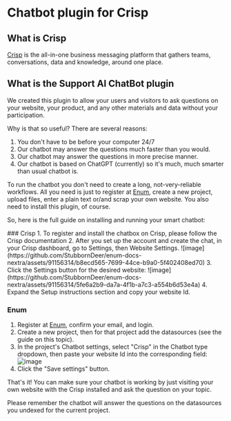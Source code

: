 
# Chatbot plugin for Crisp

## What is Crisp

[Crisp](https://crisp.chat) is the all-in-one business messaging platform that gathers teams, conversations, data and knowledge, around one place.

## What is the Support AI ChatBot plugin

We created this plugin to allow your users and visitors to ask questions on your website, your product, and any other materials and data without your participation.

Why is that so useful? There are several reasons:

1. You don't have to be before your computer 24/7
2. Our chatbot may answer the questions much faster than you would.
3. Our chatbot may answer the questions in more precise manner.
4. Our chatbot is based on ChatGPT (currently) so it's much, much smarter than usual chatbot is.

To run the chatbot you don't need to create a long, not-very-reliable workflows. All you need is just to register at [Enum](https://enumhq.com), create a new project, upload files, enter a plain text or/and scrap your own website. You also need to install this plugin, of course.

So, here is the full guide on installing and running your smart chatbot:

<Steps>
### Crisp
  1. To register and install the chatbox on Crisp, please follow the Crisp documentation
  2. After you set up the account and create the chat, in your Crisp dashboard, go to Settings, then Website Settings.
  ![image](https://github.com/StubbornDeer/enum-docs-nextra/assets/91156314/b8ecd565-7699-44ce-b9a0-5f402408ed70) 
  3. Click the Settings button for the desired website:
  ![image](https://github.com/StubbornDeer/enum-docs-nextra/assets/91156314/5fe6a2b9-da7a-4f1b-a7c3-a554b6d53e4a)
  4. Expand the Setup instructions section and copy your website Id.
  
### Enum
1. Register at [Enum](https://enumhq.com), confirm your email, and login. 
2. Create a new project, then for that project add the datasources (see the guide on this topic).
  3. In the project's Chatbot settings, select "Crisp" in the Chatbot type dropdown, then paste your website Id into the corresponding field:
  ![image](https://github.com/StubbornDeer/enum-docs-nextra/assets/91156314/08e179cf-93c4-4ccc-8854-fa41fbc21b25)
  4. Click the "Save settings" button.
  
  That's it! You can make sure your chatbot is working by just visiting your own website with the Crisp installed and ask the question on your topic.
  
  <Callout>
  Please remember the chatbot will answer the questions on the datasources you undexed for the current project. 
  </Callout>
  
</Steps>

